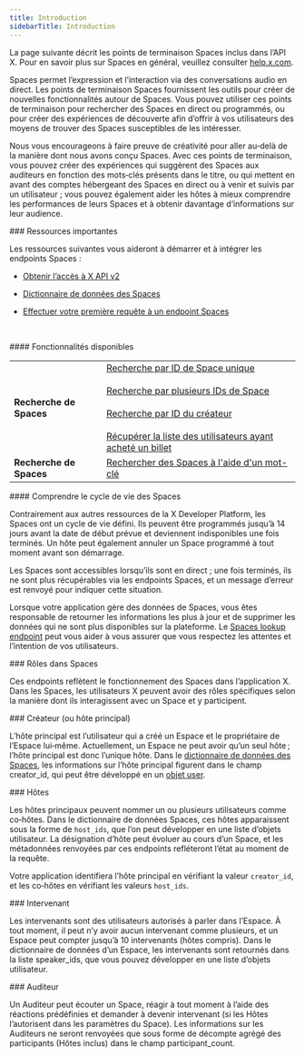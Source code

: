 ```yaml
---
title: Introduction
sidebarTitle: Introduction
---
```



La page suivante décrit les points de terminaison Spaces inclus dans l’API X. Pour en savoir plus sur Spaces en général, veuillez consulter [help.x.com](https://help.x.com/en/using-twitter/spaces).

Spaces permet l’expression et l’interaction via des conversations audio en direct. Les points de terminaison Spaces fournissent les outils pour créer de nouvelles fonctionnalités autour de Spaces. Vous pouvez utiliser ces points de terminaison pour rechercher des Spaces en direct ou programmés, ou pour créer des expériences de découverte afin d’offrir à vos utilisateurs des moyens de trouver des Spaces susceptibles de les intéresser.

Nous vous encourageons à faire preuve de créativité pour aller au‑delà de la manière dont nous avons conçu Spaces. Avec ces points de terminaison, vous pouvez créer des expériences qui suggèrent des Spaces aux auditeurs en fonction des mots‑clés présents dans le titre, ou qui mettent en avant des comptes hébergeant des Spaces en direct ou à venir et suivis par un utilisateur ; vous pouvez également aider les hôtes à mieux comprendre les performances de leurs Spaces et à obtenir davantage d’informations sur leur audience.

<div id="important-resources">
  ### Ressources importantes
</div>

Les ressources suivantes vous aideront à démarrer et à intégrer les endpoints Spaces :

* [Obtenir l’accès à X API v2](/fr/x-api/getting-started/getting-access)
* [Dictionnaire de données des Spaces](/fr/x-api/fundamentals/data-dictionary#space)
* [Effectuer votre première requête à un endpoint Spaces](/fr/x-api/spaces/lookup/introduction)

   

<div id="whats-currently-available">
  #### Fonctionnalités disponibles
</div>

|     |     |
| :--- | :--- |
| **Recherche de Spaces** | [Recherche par ID de Space unique](/fr/x-api/spaces/space-lookup-by-space-id)<br /><br />[Recherche par plusieurs IDs de Space](/fr/x-api/spaces/space-lookup-up-space-ids)<br /><br />[Recherche par ID du créateur](/fr/x-api/spaces/space-lookup-by-their-creators)<br /><br />[Récupérer la liste des utilisateurs ayant acheté un billet](/fr/x-api/spaces/retrieve-the-list-of-users-who-purchased-a-ticket-to-the-given-space) |
| **Recherche de Spaces** | [Rechercher des Spaces à l&#39;aide d&#39;un mot-clé](/fr/x-api/spaces/search-for-spaces) |

<div id="understanding-the-lifecycle-of-spaces">
  #### Comprendre le cycle de vie des Spaces
</div>

Contrairement aux autres ressources de la X Developer Platform, les Spaces ont un cycle de vie défini. Ils peuvent être programmés jusqu’à 14 jours avant la date de début prévue et deviennent indisponibles une fois terminés. Un hôte peut également annuler un Space programmé à tout moment avant son démarrage.

Les Spaces sont accessibles lorsqu’ils sont en direct ; une fois terminés, ils ne sont plus récupérables via les endpoints Spaces, et un message d’erreur est renvoyé pour indiquer cette situation.

Lorsque votre application gère des données de Spaces, vous êtes responsable de retourner les informations les plus à jour et de supprimer les données qui ne sont plus disponibles sur la plateforme. Le [Spaces lookup endpoint](/fr/x-api/spaces/lookup/introduction) peut vous aider à vous assurer que vous respectez les attentes et l’intention de vos utilisateurs.
 

<div id="roles-in-spaces">
  ### Rôles dans Spaces
</div>

Ces endpoints reflètent le fonctionnement des Spaces dans l’application X. Dans les Spaces, les utilisateurs X peuvent avoir des rôles spécifiques selon la manière dont ils interagissent avec un Space et y participent.
 

<div id="creator-or-primary-host">
  ### Créateur (ou hôte principal)
</div>

L’hôte principal est l’utilisateur qui a créé un Espace et le propriétaire de l’Espace lui‑même. Actuellement, un Espace ne peut avoir qu’un seul hôte ; l’hôte principal est donc l’unique hôte. Dans le [dictionnaire de données des Spaces](/fr/x-api/fundamentals/data-dictionary#space), les informations sur l’hôte principal figurent dans le champ creator&#95;id, qui peut être développé en un [objet user](/fr/x-api/fundamentals/data-dictionary#user).
 

<div id="hosts">
  ### Hôtes
</div>

Les hôtes principaux peuvent nommer un ou plusieurs utilisateurs comme co‑hôtes. Dans le dictionnaire de données Spaces, ces hôtes apparaissent sous la forme de `host_ids`, que l’on peut développer en une liste d’objets utilisateur. La désignation d’hôte peut évoluer au cours d’un Space, et les métadonnées renvoyées par ces endpoints refléteront l’état au moment de la requête.

Votre application identifiera l’hôte principal en vérifiant la valeur `creator_id`, et les co‑hôtes en vérifiant les valeurs `host_ids`.
 

<div id="speaker">
  ### Intervenant
</div>

Les intervenants sont des utilisateurs autorisés à parler dans l’Espace. À tout moment, il peut n’y avoir aucun intervenant comme plusieurs, et un Espace peut compter jusqu’à 10 intervenants (hôtes compris). Dans le dictionnaire de données d’un Espace, les intervenants sont retournés dans la liste speaker&#95;ids, que vous pouvez développer en une liste d’objets utilisateur.
 

<div id="listener">
  ### Auditeur
</div>

Un Auditeur peut écouter un Space, réagir à tout moment à l’aide des réactions prédéfinies et demander à devenir intervenant (si les Hôtes l’autorisent dans les paramètres du Space). Les informations sur les Auditeurs ne seront renvoyées que sous forme de décompte agrégé des participants (Hôtes inclus) dans le champ participant&#95;count.